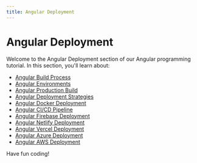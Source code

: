 ```yaml
---
title: Angular Deployment
---
```


# Angular Deployment

Welcome to the Angular Deployment section of our Angular programming tutorial. In this section, you'll learn about:

- [Angular Build Process](./0-angular-build-process.mdx)
- [Angular Environments](./1-angular-environments.mdx)
- [Angular Production Build](./2-angular-production-build.mdx)
- [Angular Deployment Strategies](./3-angular-deployment-strategies.mdx)
- [Angular Docker Deployment](./4-angular-docker-deployment.mdx)
- [Angular CI/CD Pipeline](./5-angular-cicd-pipeline.mdx)
- [Angular Firebase Deployment](./6-angular-firebase-deployment.mdx)
- [Angular Netlify Deployment](./7-angular-netlify-deployment.mdx)
- [Angular Vercel Deployment](./8-angular-vercel-deployment.mdx)
- [Angular Azure Deployment](./9-angular-azure-deployment.mdx)
- [Angular AWS Deployment](./10-angular-aws-deployment.mdx)

Have fun coding!
